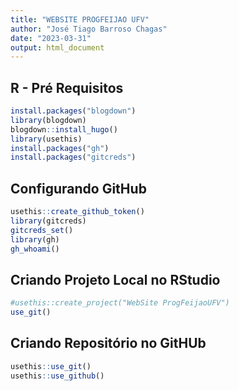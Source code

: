 ```yaml
---
title: "WEBSITE PROGFEIJAO UFV"
author: "José Tiago Barroso Chagas"
date: "2023-03-31"
output: html_document
---
```

## R - Pré Requisitos
```r
install.packages("blogdown")
library(blogdown)
blogdown::install_hugo()
library(usethis)
install.packages("gh")
install.packages("gitcreds")
```

## Configurando GitHub



```r
usethis::create_github_token()
library(gitcreds)
gitcreds_set()
library(gh)
gh_whoami()
```


## Criando Projeto Local no RStudio

```r
#usethis::create_project("WebSite ProgFeijaoUFV")
use_git()

```

## Criando Repositório no GitHUb

```r
usethis::use_git()
usethis::use_github()
```


